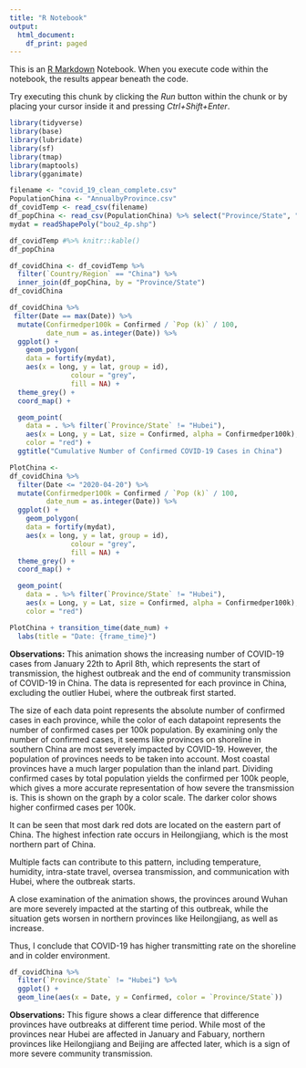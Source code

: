```yaml
---
title: "R Notebook"
output:
  html_document:
    df_print: paged
---
```


This is an [R Markdown](http://rmarkdown.rstudio.com) Notebook. When you execute code within the notebook, the results appear beneath the code. 

Try executing this chunk by clicking the *Run* button within the chunk or by placing your cursor inside it and pressing *Ctrl+Shift+Enter*. 
```r
library(tidyverse)
library(base)
library(lubridate)
library(sf)
library(tmap)
library(maptools)
library(gganimate)
```

```r
filename <- "covid_19_clean_complete.csv"
PopulationChina <- "AnnualbyProvince.csv"
df_covidTemp <- read_csv(filename)
df_popChina <- read_csv(PopulationChina) %>% select("Province/State", "Pop (k)")
mydat = readShapePoly("bou2_4p.shp")

df_covidTemp #%>% knitr::kable()
df_popChina

```

```r
df_covidChina <- df_covidTemp %>%
  filter(`Country/Region` == "China") %>% 
  inner_join(df_popChina, by = "Province/State") 
df_covidChina
```

```r
df_covidChina %>%
 filter(Date == max(Date)) %>%
  mutate(Confirmedper100k = Confirmed / `Pop (k)` / 100, 
         date_num = as.integer(Date)) %>%
  ggplot() +
    geom_polygon(
    data = fortify(mydat),
    aes(x = long, y = lat, group = id), 
               colour = "grey",
               fill = NA) +
  theme_grey() + 
  coord_map() +

  geom_point(
    data = . %>% filter(`Province/State` != "Hubei"), 
    aes(x = Long, y = Lat, size = Confirmed, alpha = Confirmedper100k),
    color = "red") +
  ggtitle("Cumulative Number of Confirmed COVID-19 Cases in China")
```

```r
PlotChina <-
df_covidChina %>%
  filter(Date <= "2020-04-20") %>%
  mutate(Confirmedper100k = Confirmed / `Pop (k)` / 100, 
         date_num = as.integer(Date)) %>%
  ggplot() +
    geom_polygon(
    data = fortify(mydat),
    aes(x = long, y = lat, group = id), 
               colour = "grey",
               fill = NA) +
  theme_grey() + 
  coord_map() +

  geom_point(
    data = . %>% filter(`Province/State` != "Hubei"), 
    aes(x = Long, y = Lat, size = Confirmed, alpha = Confirmedper100k),
    color = "red") 

```
```r
PlotChina + transition_time(date_num) +
  labs(title = "Date: {frame_time}")
```
**Observations:**
This animation shows the increasing number of COVID-19 cases from January 22th to April 8th, which represents the start of transmission, the highest outbreak and the end of community transmission of COVID-19 in China. The data is represented for each province in China, excluding the outlier Hubei, where the outbreak first started. 

The size of each data point represents the absolute number of confirmed cases in each province, while the color of each datapoint represents the number of confirmed cases per 100k population. By examining only the number of confirmed cases, it seems like provinces on shoreline in southern China are most severely impacted by COVID-19. However, the population of provinces needs to be taken into account. Most coastal provinces have a much larger population than the inland part. Dividing confirmed cases by total population yields the confirmed per 100k people, which gives a more accurate representation of how severe the transmission is. This is shown on the graph by a color scale. The darker color shows higher confirmed cases per 100k. 

It can be seen that most dark red dots are located on the eastern part of China. The highest infection rate occurs in Heilongjiang, which is the most northern part of China.

Multiple facts can contribute to this pattern, including temperature, humidity, intra-state travel, oversea transmission, and communication with Hubei, where the outbreak starts. 

A close examination of the animation shows, the provinces around Wuhan are more severely impacted at the starting of this outbreak, while the situation gets worsen in northern provinces like Heilongjiang, as well as increase. 

Thus, I conclude that COVID-19 has higher transmitting rate on the shoreline and in colder environment. 


```r
df_covidChina %>%
  filter(`Province/State` != "Hubei") %>%
  ggplot() +
  geom_line(aes(x = Date, y = Confirmed, color = `Province/State`))
```

**Observations:**
This figure shows a clear difference that difference provinces have outbreaks at different time period. While most of the provinces near Hubei are affected in January and Fabuary, northern provinces like Heilongjiang and Beijing are affected later, which is a sign of more severe community transmission. 
